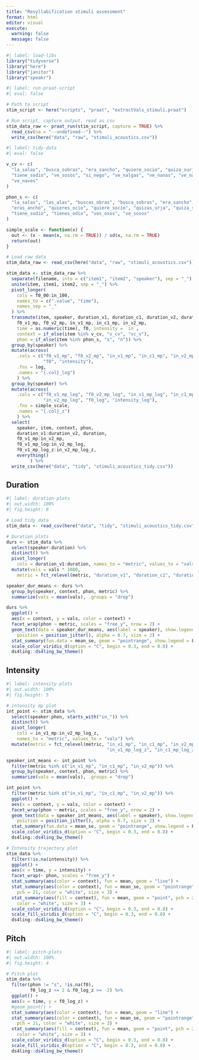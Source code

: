 ```yaml
---
title: "Resyllabification stimuli assessment"
format: html
editor: visual
execute: 
  warning: false
  message: false
---
```


```r
#| label: load-libs
library("tidyverse")
library("here")
library("janitor")
library("speakr")
```

```r
#| label: run-praat-script
#| eval: false

# Path to script
stim_script <- here("scripts", "praat", "extractVals_stimuli.praat")

# Run script, capture output, read as csv
stim_data_raw <- praat_run(stim_script, capture = TRUE) %>%
  read_csv(na = "--undefined--") %>% 
  write_csv(here("data", "raw", "stimuli_acoustics.csv"))
```

```r
#| label: tidy-data
#| eval: false

v_cv <- c(
  "la_salas", "busca_sobras", "era_sancho", "quiere_socio", "quiza_surja", 
  "tiene_sodio", "ve_sosos", "si_nego", "ve_nalgas", "ve_nanas", "ve_narcos", 
  "ve_naves"
)

phon_s <- c(
  "la_salas", "las_alas", "buscas_obras", "busca_sobras", "era_sancho", 
  "eras_ancho", "quieres_ocio", "quiere_socio", "quizas_urja", "quiza_surja", 
  "tiene_sodio", "tienes_odio", "ves_osos", "ve_sosos"
)

simple_scale <- function(x) {
  out <- (x - mean(x, na.rm = TRUE)) / sd(x, na.rm = TRUE)
  return(out)
}

# Load raw data
stim_data_raw <- read_csv(here("data", "raw", "stimuli_acoustics.csv"))

stim_data <- stim_data_raw %>% 
  separate(filename, into = c("item1", "item2", "speaker"), sep = "_") %>% 
  unite(item, item1, item2, sep = "_") %>% 
  pivot_longer(
    cols = f0_00:in_100, 
    names_to = c(".value", "time"), 
    names_sep = "_"
  ) %>% 
  transmute(item, speaker, duration_v1, duration_c1, duration_v2, duration, 
    f0_v1_mp, f0_v2_mp, in_v1_mp, in_c1_mp, in_v2_mp,
    time = as.numeric(time), f0, intensity = `in`, 
    context = if_else(item %in% v_cv, "v_cv", "vc_v"), 
    phon = if_else(item %in% phon_s, "s", "n")) %>% 
  group_by(speaker) %>% 
  mutate(across(
    .cols = c("f0_v1_mp", "f0_v2_mp", "in_v1_mp", "in_c1_mp", "in_v2_mp", 
              "f0", "intensity"), 
    .fns = log, 
    .names = "{.col}_log")
    ) %>% 
  group_by(speaker) %>% 
  mutate(across(
    .cols = c("f0_v1_mp_log", "f0_v2_mp_log", "in_v1_mp_log", "in_c1_mp_log", 
              "in_v2_mp_log", "f0_log", "intensity_log"), 
    .fns = simple_scale, 
    .names = "{.col}_z")
    ) %>% 
  select(
    speaker, item, context, phon, 
    duration_v1:duration_v2, duration, 
    f0_v1_mp:in_v2_mp, 
    f0_v1_mp_log:in_v2_mp_log, 
    f0_v1_mp_log_z:in_v2_mp_log_z, 
    everything()
         ) %>% 
  write_csv(here("data", "tidy", "stimuli_acoustics_tidy.csv"))
```

## Duration

```r
#| label: duration-plots
#| out.width: 100%
#| fig.height: 6

# Load tidy data
stim_data <- read_csv(here("data", "tidy", "stimuli_acoustics_tidy.csv"))

# Duration plots
durs <- stim_data %>% 
  select(speaker:duration) %>% 
  distinct() %>% 
  pivot_longer(
    cols = duration_v1:duration, names_to = "metric", values_to = "vals") %>% 
  mutate(vals = vals * 1000, 
    metric = fct_relevel(metric, "duration_v1", "duration_c1", "duration_v2")) 

speaker_dur_means <- durs %>% 
  group_by(speaker, context, phon, metric) %>% 
  summarize(vals = mean(vals), .groups = "drop")

durs %>%
  ggplot() + 
  aes(x = context, y = vals, color = context) + 
  facet_wrap(phon ~ metric, scales = "free_y", nrow = 2) + 
  geom_text(data = speaker_dur_means, aes(label = speaker), show.legend = F, 
    position = position_jitter(), alpha = 0.7, size = 2) + 
  stat_summary(fun.data = mean_se, geom = "pointrange", show.legend = F) + 
  scale_color_viridis_d(option = "C", begin = 0.3, end = 0.8) + 
  ds4ling::ds4ling_bw_theme()

```

## Intensity

```r
#| label: intensity-plots
#| out.width: 100%
#| fig.height: 5

# intensity mp plot
int_point <- stim_data %>% 
  select(speaker:phon, starts_with("in_")) %>% 
  distinct() %>% 
  pivot_longer(
    cols = in_v1_mp:in_v2_mp_log_z, 
    names_to = "metric", values_to = "vals") %>% 
  mutate(metric = fct_relevel(metric, "in_v1_mp", "in_c1_mp", "in_v2_mp", 
                                      "in_v1_mp_log_z", "in_c1_mp_log_z")) 

speaker_int_means <- int_point %>% 
  filter(metric %in% c("in_v1_mp", "in_c1_mp", "in_v2_mp")) %>% 
  group_by(speaker, context, phon, metric) %>% 
  summarize(vals = mean(vals), .groups = "drop")

int_point %>% 
  filter(metric %in% c("in_v1_mp", "in_c1_mp", "in_v2_mp")) %>% 
  ggplot() + 
  aes(x = context, y = vals, color = context) + 
  facet_wrap(phon ~ metric, scales = "free_y", nrow = 2) + 
  geom_text(data = speaker_int_means, aes(label = speaker), show.legend = F, 
    position = position_jitter(), alpha = 0.7, size = 2) + 
  stat_summary(fun.data = mean_se, geom = "pointrange", show.legend = F) + 
  scale_color_viridis_d(option = "C", begin = 0.3, end = 0.8) + 
  ds4ling::ds4ling_bw_theme()

# Intensity trajectory plot
stim_data %>%
  filter(!is.na(intensity)) %>% 
  ggplot() + 
  aes(x = time, y = intensity) + 
  facet_wrap(~ phon, scales = "free_y") + 
  stat_summary(aes(color = context), fun = mean, geom = "line") + 
  stat_summary(aes(color = context), fun = mean_se, geom = "pointrange", 
    pch = 21, color = "white", size = 3) +
  stat_summary(aes(fill = context), fun = mean, geom = "point", pch = 21, 
    color = "white", size = 3) + 
  scale_color_viridis_d(option = "C", begin = 0.3, end = 0.8) + 
  scale_fill_viridis_d(option = "C", begin = 0.3, end = 0.8) + 
  ds4ling::ds4ling_bw_theme()

```

## Pitch

```r
#| label: pitch-plots
#| out.width: 100%
#| fig.height: 4

# Pitch plot
stim_data %>%
  filter(phon != "s", !is.na(f0), 
         f0_log_z <= 2 & f0_log_z >= -2) %>% 
  ggplot() + 
  aes(x = time, y = f0_log_z) + 
  #geom_point() + 
  stat_summary(aes(color = context), fun = mean, geom = "line") + 
  stat_summary(aes(color = context), fun = mean_se, geom = "pointrange", 
    pch = 21, color = "white", size = 3) +
  stat_summary(aes(fill = context), fun = mean, geom = "point", pch = 21, 
    color = "white", size = 3) + 
  scale_color_viridis_d(option = "C", begin = 0.3, end = 0.8) + 
  scale_fill_viridis_d(option = "C", begin = 0.3, end = 0.8) + 
  ds4ling::ds4ling_bw_theme()


```
